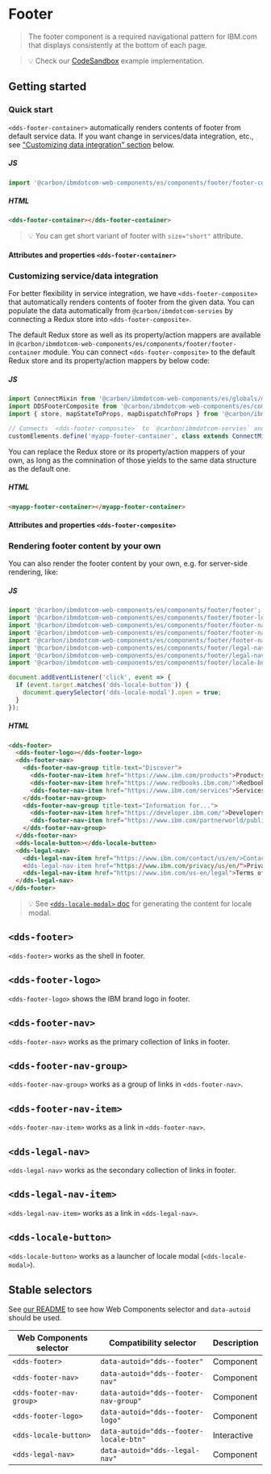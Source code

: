 
# Footer

> The footer component is a required navigational pattern for IBM.com that
> displays consistently at the bottom of each page.

> 💡 Check our
> [CodeSandbox](https://githubbox.com/carbon-design-system/ibm-dotcom-library/tree/master/packages/web-components/examples/codesandbox/components/footer)
> example implementation.

## Getting started

### Quick start

`<dds-footer-container>` automatically renders contents of footer from default service data. If you want change in services/data integration, etc., see ["Customizing data integration" section](#customizing-data-integration) below.

##### JS

```javascript
import '@carbon/ibmdotcom-web-components/es/components/footer/footer-container';
```

##### HTML

```html
<dds-footer-container></dds-footer-container>
```

> 💡 You can get short variant of footer with `size="short"` attribute.

#### Attributes and properties `<dds-footer-container>`

<Props of="dds-footer-composite" />

### Customizing service/data integration

For better flexibility in service integration, we have `<dds-footer-composite>` that automatically renders contents of footer from the given data.
You can populate the data automatically from `@carbon/ibmdotcom-servies` by connecting a Redux store into `<dds-footer-composite>`.

The default Redux store as well as its property/action mappers are available in `@carbon/ibmdotcom-web-components/es/components/footer/footer-container` module. You can connect `<dds-footer-composite>` to the default Redux store and its property/action mappers by below code:


##### JS

```javascript
import ConnectMixin from '@carbon/ibmdotcom-web-components/es/globals/mixins/connect';
import DDSFooterComposite from '@carbon/ibmdotcom-web-components/es/components/footer/footer-composite';
import { store, mapStateToProps, mapDispatchToProps } from '@carbon/ibmdotcom-web-components/es/components/footer/footer-container';

// Connects `<dds-footer-composite>` to `@carbon/ibmdotcom-servies` and creates `<myapp-footer-container>`
customElements.define('myapp-footer-container', class extends ConnectMixin(store, mapStateToProps, mapDispatchToProps)(DDSFooterComposite) {})
```

You can replace the Redux store or its property/action mappers of your own, as long as the comnination of those yields to the same data structure as the default one.

##### HTML

```html
<myapp-footer-container></myapp-footer-container>
```

#### Attributes and properties `<dds-footer-composite>`

<Props of="dds-footer-composite" />

### Rendering footer content by your own

You can also render the footer content by your own, e.g. for server-side rendering, like:

##### JS

```javascript
import '@carbon/ibmdotcom-web-components/es/components/footer/footer';
import '@carbon/ibmdotcom-web-components/es/components/footer/footer-logo';
import '@carbon/ibmdotcom-web-components/es/components/footer/footer-nav';
import '@carbon/ibmdotcom-web-components/es/components/footer/footer-nav-group';
import '@carbon/ibmdotcom-web-components/es/components/footer/footer-nav-item';
import '@carbon/ibmdotcom-web-components/es/components/footer/legal-nav';
import '@carbon/ibmdotcom-web-components/es/components/footer/legal-nav-item';
import '@carbon/ibmdotcom-web-components/es/components/footer/locale-button';

document.addEventListener('click', event => {
  if (event.target.matches('dds-locale-button')) {
    document.querySelector('dds-locale-modal').open = true;
  }
});
```

##### HTML

```html
<dds-footer>
  <dds-footer-logo></dds-footer-logo>
  <dds-footer-nav>
    <dds-footer-nav-group title-text="Discover">
      <dds-footer-nav-item href="https://www.ibm.com/products">Products</dds-footer-nav-item>
      <dds-footer-nav-item href="https://www.redbooks.ibm.com/">Redbooks</dds-footer-nav-item>
      <dds-footer-nav-item href="https://www.ibm.com/services">Services</dds-footer-nav-item>
    </dds-footer-nav-group>
    <dds-footer-nav-group title-text="Information for...">
      <dds-footer-nav-item href="https://developer.ibm.com/">Developers</dds-footer-nav-item>
      <dds-footer-nav-item href="https://www.ibm.com/partnerworld/public">Business</dds-footer-nav-item>
    </dds-footer-nav-group>
  </dds-footer-nav>
  <dds-locale-button></dds-locale-button>
  <dds-legal-nav>
    <dds-legal-nav-item href="https://www.ibm.com/contact/us/en/>Contact IBM</dds-legal-nav-item>
    <dds-legal-nav-item href="https://www.ibm.com/privacy/us/en/">Privacy</dds-legal-nav-item>
    <dds-legal-nav-item href="https://www.ibm.com/us-en/legal">Terms of use</dds-legal-nav-item>
  </dds-legal-nav>
</dds-footer>
```

> 💡 See [`<dds-locale-modal>` doc](/?path=/docs/components-locale-modal--default) for generating the content for locale modal.

## `<dds-footer>`

`<dds-footer>` works as the shell in footer.

<Props of="dds-footer" />

## `<dds-footer-logo>`

`<dds-footer-logo>` shows the IBM brand logo in footer.

<Props of="dds-masthead-logo" />

## `<dds-footer-nav>`

`<dds-footer-nav>` works as the primary collection of links in footer.

<Props of="dds-footer-nav" />

## `<dds-footer-nav-group>`

`<dds-footer-nav-group>` works as a group of links in `<dds-footer-nav>`.

<Props of="dds-footer-nav-group" />

## `<dds-footer-nav-item>`

`<dds-footer-nav-item>` works as a link in `<dds-footer-nav>`.

<Props of="dds-footer-nav-item" />

## `<dds-legal-nav>`

`<dds-legal-nav>` works as the secondary collection of links in footer.

<Props of="dds-legal-nav" />

## `<dds-legal-nav-item>`

`<dds-legal-nav-item>` works as a link in `<dds-legal-nav>`.

<Props of="dds-legal-nav-item" />

## `<dds-locale-button>`

`<dds-locale-button>` works as a launcher of locale modal (`<dds-locale-modal>`).

<Props of="dds-locale-button" />

## Stable selectors

See [our README](https://github.com/carbon-design-system/ibm-dotcom-library/tree/master/packages/web-components#stable-selectors-for-analytics-and-integratione2e-testing-in-web-components) to see how Web Components selector and `data-autoid` should be used.

| Web Components selector  | Compatibility selector                 | Description |
| ------------------------ | -------------------------------------- | ----------- |
| `<dds-footer>`           | `data-autoid="dds--footer"`            | Component   |
| `<dds-footer-nav>`       | `data-autoid="dds--footer-nav"`        | Component   |
| `<dds-footer-nav-group>` | `data-autoid="dds--footer-nav-group"`  | Component   |
| `<dds-footer-logo>`      | `data-autoid="dds--footer-logo"`       | Component   |
| `<dds-locale-button>`    | `data-autoid="dds--footer-locale-btn"` | Interactive |
| `<dds-legal-nav>`        | `data-autoid="dds--legal-nav"`         | Component   |

<Description markdown={corsproxy} />

<Description markdown={contributing} />
